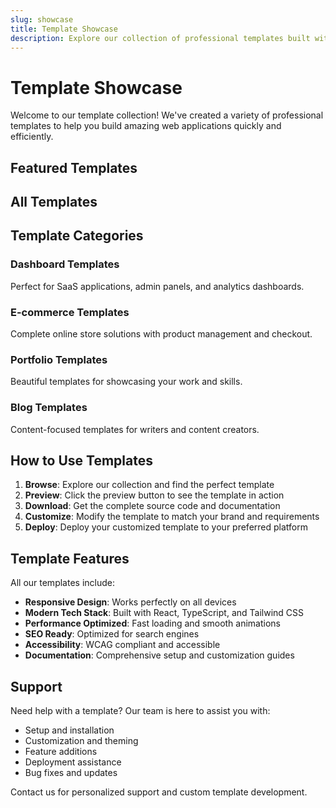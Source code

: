 ```yaml
---
slug: showcase
title: Template Showcase
description: Explore our collection of professional templates built with modern web technologies
---
```


# Template Showcase

Welcome to our template collection! We've created a variety of professional templates to help you build amazing web applications quickly and efficiently.

## Featured Templates

<TemplateShowcase 
  title="Featured Templates" 
  description="Our most popular and highly-rated templates"
  featured={true}
/>

## All Templates

<TemplateShowcase 
  title="All Templates" 
  description="Complete collection of our professional templates"
/>

## Template Categories

### Dashboard Templates
Perfect for SaaS applications, admin panels, and analytics dashboards.

### E-commerce Templates
Complete online store solutions with product management and checkout.

### Portfolio Templates
Beautiful templates for showcasing your work and skills.

### Blog Templates
Content-focused templates for writers and content creators.

## How to Use Templates

1. **Browse**: Explore our collection and find the perfect template
2. **Preview**: Click the preview button to see the template in action
3. **Download**: Get the complete source code and documentation
4. **Customize**: Modify the template to match your brand and requirements
5. **Deploy**: Deploy your customized template to your preferred platform

## Template Features

All our templates include:

- **Responsive Design**: Works perfectly on all devices
- **Modern Tech Stack**: Built with React, TypeScript, and Tailwind CSS
- **Performance Optimized**: Fast loading and smooth animations
- **SEO Ready**: Optimized for search engines
- **Accessibility**: WCAG compliant and accessible
- **Documentation**: Comprehensive setup and customization guides

## Support

Need help with a template? Our team is here to assist you with:

- Setup and installation
- Customization and theming
- Feature additions
- Deployment assistance
- Bug fixes and updates

Contact us for personalized support and custom template development. 